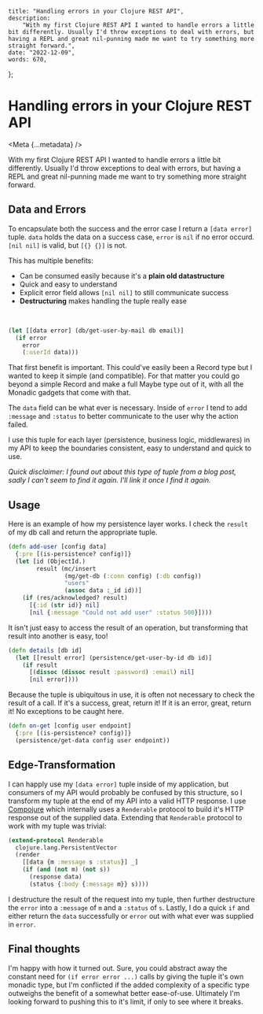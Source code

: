 
    title: "Handling errors in your Clojure REST API",
    description:
        "With my first Clojure REST API I wanted to handle errors a little bit differently. Usually I'd throw exceptions to deal with errors, but having a REPL and great nil-punning made me want to try something more straight forward.",
    date: "2022-12-09",
    words: 670,
};

# Handling errors in your Clojure REST API

<Meta {...metadata} />

With my first Clojure REST API I wanted to handle errors a little bit differently. Usually I'd throw exceptions to deal with errors, but having a REPL and great nil-punning made me want to try something more straight forward.

## Data and Errors

To encapsulate both the success and the error case I return a `[data error]` tuple. `data` holds the data on a success case, `error` is `nil` if no error occurd. `[nil nil]` is valid, but `[{} {}]` is not.

This has multiple benefits:

-   Can be consumed easily because it's a **plain old datastructure**
-   Quick and easy to understand
-   Explicit error field allows `[nil nil]` to still communicate success
-   **Destructuring** makes handling the tuple really ease

<br />

```clojure
(let [[data error] (db/get-user-by-mail db email)]
  (if error
    error
    (:userId data)))
```

That first benefit is important. This could've easily been a Record type but I wanted to keep it simple (and compatible). For that matter you could go beyond a simple Record and make a full Maybe type out of it, with all the Monadic gadgets that come with that.

The `data` field can be what ever is necessary. Inside of `error` I tend to add `:message` and `:status` to better communicate to the user why the action failed.

I use this tuple for each layer (persistence, business logic, middlewares) in my API to keep the boundaries consistent, easy to understand and quick to use.

_Quick disclaimer: I found out about this type of tuple from a blog post, sadly I can't seem to find it again. I'll link it once I find it again._

## Usage

Here is an example of how my persistence layer works. I check the `result` of my db call and return the appropriate tuple.

```clojure
(defn add-user [config data]
  {:pre [(is-persistence? config)]}
  (let [id (ObjectId.)
        result (mc/insert
                (mg/get-db (:conn config) (:db config))
                "users"
                (assoc data :_id id))]
    (if (res/acknowledged? result)
      [{:id (str id)} nil]
      [nil {:message "Could not add user" :status 500}])))
```

It isn't just easy to access the result of an operation, but transforming that result into another is easy, too!

```clojure
(defn details [db id]
  (let [[result error] (persistence/get-user-by-id db id)]
    (if result
      [(dissoc (dissoc result :password) :email) nil]
      [nil error])))
```

Because the tuple is ubiquitous in use, it is often not necessary to check the result of a call. If it's a success, great, return it! If it is an error, great, return it! No exceptions to be caught here.

```clojure
(defn on-get [config user endpoint]
  {:pre [(is-persistence? config)]}
  (persistence/get-data config user endpoint))
```

## Edge-Transformation

I can happly use my `[data error]` tuple inside of my application, but consumers of my API would probably be confused by this structure, so I transform my tuple at the end of my API into a valid HTTP response.
I use [Compojure](https://github.com/weavejester/compojure) which internally uses a `Renderable` protocol to build it's HTTP response out of the supplied data. Extending that `Renderable` protocol to work with my tuple was trivial:

```clojure
(extend-protocol Renderable
  clojure.lang.PersistentVector
  (render
    [[data {m :message s :status}] _]
    (if (and (not m) (not s))
      (response data)
      (status {:body {:message m}} s))))
```

I destructure the result of the request into my tuple, then further destructure the `error` into a `:message` of `m` and a `:status` of `s`. Lastly, I do a quick `if` and either return the `data` successfully or `error` out with what ever was supplied in `error`.

## Final thoughts

I'm happy with how it turned out. Sure, you could abstract away the constant need for `(if error error ...)` calls by giving the tuple it's own monadic type, but I'm conflicted if the added complexity of a specific type outweighs the benefit of a somewhat better ease-of-use. Ultimately I'm looking forward to pushing this to it's limit, if only to see where it breaks.
